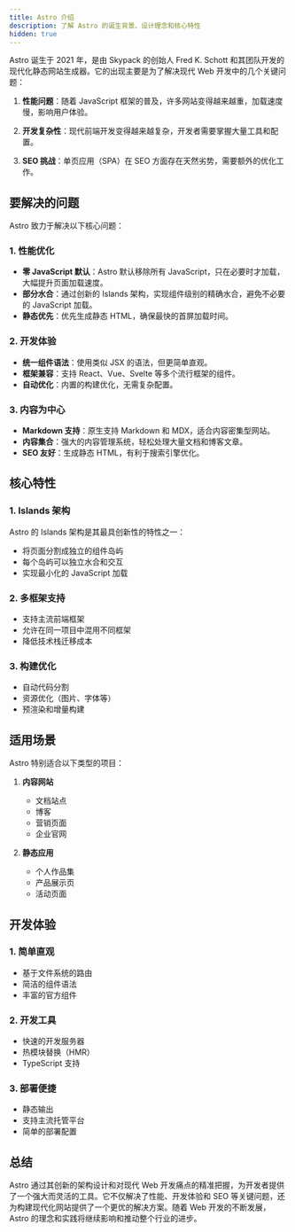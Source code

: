 ```yaml
---
title: Astro 介绍
description: 了解 Astro 的诞生背景、设计理念和核心特性
hidden: true
---
```


Astro 诞生于 2021 年，是由 Skypack 的创始人 Fred K. Schott 和其团队开发的现代化静态网站生成器。它的出现主要是为了解决现代 Web 开发中的几个关键问题：

1. **性能问题**：随着 JavaScript 框架的普及，许多网站变得越来越重，加载速度慢，影响用户体验。

2. **开发复杂性**：现代前端开发变得越来越复杂，开发者需要掌握大量工具和配置。

3. **SEO 挑战**：单页应用（SPA）在 SEO 方面存在天然劣势，需要额外的优化工作。

## 要解决的问题

Astro 致力于解决以下核心问题：

### 1. 性能优化

- **零 JavaScript 默认**：Astro 默认移除所有 JavaScript，只在必要时才加载，大幅提升页面加载速度。
- **部分水合**：通过创新的 Islands 架构，实现组件级别的精确水合，避免不必要的 JavaScript 加载。
- **静态优先**：优先生成静态 HTML，确保最快的首屏加载时间。

### 2. 开发体验

- **统一组件语法**：使用类似 JSX 的语法，但更简单直观。
- **框架兼容**：支持 React、Vue、Svelte 等多个流行框架的组件。
- **自动优化**：内置的构建优化，无需复杂配置。

### 3. 内容为中心

- **Markdown 支持**：原生支持 Markdown 和 MDX，适合内容密集型网站。
- **内容集合**：强大的内容管理系统，轻松处理大量文档和博客文章。
- **SEO 友好**：生成静态 HTML，有利于搜索引擎优化。

## 核心特性

### 1. Islands 架构

Astro 的 Islands 架构是其最具创新性的特性之一：

- 将页面分割成独立的组件岛屿
- 每个岛屿可以独立水合和交互
- 实现最小化的 JavaScript 加载

### 2. 多框架支持

- 支持主流前端框架
- 允许在同一项目中混用不同框架
- 降低技术栈迁移成本

### 3. 构建优化

- 自动代码分割
- 资源优化（图片、字体等）
- 预渲染和增量构建

## 适用场景

Astro 特别适合以下类型的项目：

1. **内容网站**

   - 文档站点
   - 博客
   - 营销页面
   - 企业官网

2. **静态应用**
   - 个人作品集
   - 产品展示页
   - 活动页面

## 开发体验

### 1. 简单直观

- 基于文件系统的路由
- 简洁的组件语法
- 丰富的官方组件

### 2. 开发工具

- 快速的开发服务器
- 热模块替换（HMR）
- TypeScript 支持

### 3. 部署便捷

- 静态输出
- 支持主流托管平台
- 简单的部署配置

## 总结

Astro 通过其创新的架构设计和对现代 Web 开发痛点的精准把握，为开发者提供了一个强大而灵活的工具。它不仅解决了性能、开发体验和 SEO 等关键问题，还为构建现代化网站提供了一个更优的解决方案。随着 Web 开发的不断发展，Astro 的理念和实践将继续影响和推动整个行业的进步。
